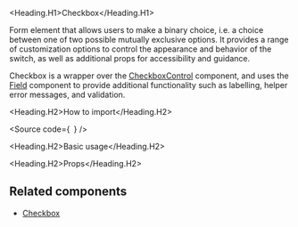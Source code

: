 

<Meta of={Stories} />

<Heading.H1>Checkbox</Heading.H1>

Form element that allows users to make a binary choice, i.e.
a choice between one of two possible mutually exclusive options. It provides a range of customization
options to control the appearance and behavior of the switch,
as well as additional props for accessibility and guidance.

Checkbox is a wrapper over the [CheckboxControl](?path=/docs/components-core-form-checkboxcontrol--docs)
component, and uses the [Field](?path=/docs/components-core-form-field--docs)
component to provide additional functionality such as labelling, helper error messages, and validation.

<Heading.H2>How to import</Heading.H2>

<Source
  code={`
`}
/>

<Heading.H2>Basic usage</Heading.H2>

<Canvas of={Stories.Base} />

<Heading.H2>Props</Heading.H2>

<ArgTypes of={Stories} />

## Related components

- [Checkbox](?path=/docs/components-core-form-checkboxcontrol--docs)
